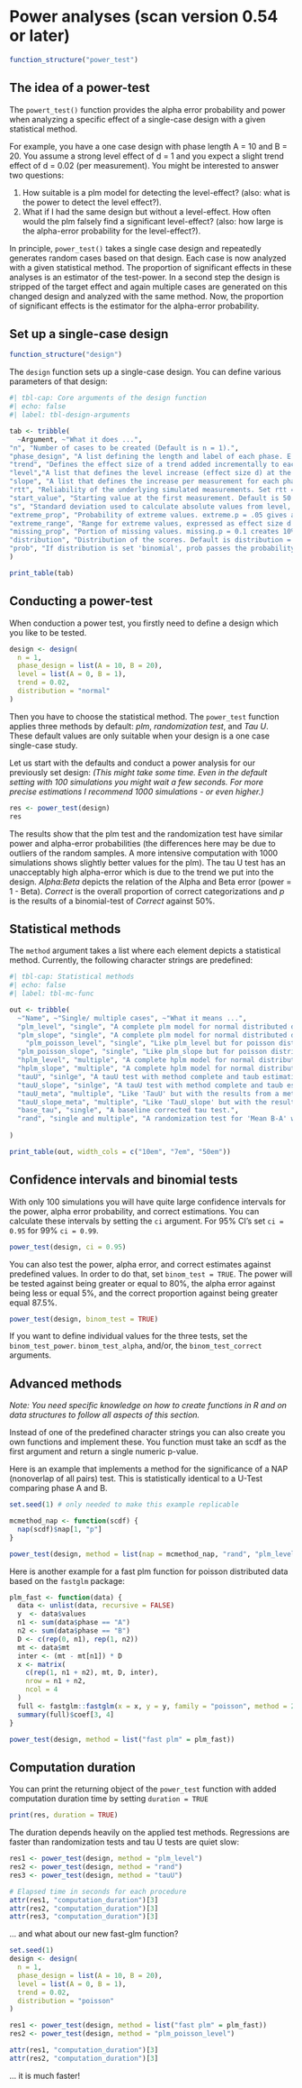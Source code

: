 # Power analyses (scan version 0.54 or later)

```r
function_structure("power_test")
```

## The idea of a power-test

The `powert_test()` function provides the alpha error probability and power when analyzing a specific effect of a single-case design with a given statistical method.

For example, you have a one case design with phase length A = 10 and B = 20. You assume a strong level effect of d = 1 and you expect a slight trend effect of d = 0.02 (per measurement). You might be interested to answer two questions:

1.  How suitable is a plm model for detecting the level-effect? (also: what is the power to detect the level effect?).
2.  What if I had the same design but without a level-effect. How often would the plm falsely find a significant level-effect? (also: how large is the alpha-error probability for the level-effect?).

In principle, `power_test()` takes a single case design and repeatedly generates random cases based on that design. Each case is now analyzed with a given statistical method. The proportion of significant effects in these analyses is an estimator of the test-power. In a second step the design is stripped of the target effect and again multiple cases are generated on this changed design and analyzed with the same method. Now, the proportion of significant effects is the estimator for the alpha-error probability.

## Set up a single-case design

```r
function_structure("design")
```

The `design` function sets up a single-case design. You can define various parameters of that design:

```r
#| tbl-cap: Core arguments of the design function
#| echo: false
#| label: tbl-design-arguments

tab <- tribble(
  ~Argument, ~"What it does ...",
"n", "Number of cases to be created (Default is n = 1).",
"phase_design", "A list defining the length and label of each phase. E.g., phase.length = list(A1 = 10, B1 = 10, A2 = 10, B2 = 10). Use vectors if you want to define different values for each case phase.length = list(A = c(10, 15), B = c(10, 15).",
"trend", "Defines the effect size of a trend added incrementally to each measurement across the whole data-set. To assign different trends to several single-cases, use a vector of values (e.g. trend = c(.1, .3, .5)). If the number of cases exceeds the length of the vector, values are recycled. When using a 'gaussian' distribution, the trend parameters indicate effect size d changes. When using a binomial or poisson distribution, trend indicates an increase in points / counts per measurement.",
"level","A list that defines the level increase (effect size d) at the beginning of each phase relative to the previous phase (e.g. list(A = 0, B = 1)). The first element must be zero as the first phase of a single-case has no level effect (if you have one less list element than the number of phases, scan will add a leading element with 0 values). Use vectors to define variable level effects for each case (e.g. list(A = c(0, 0), B = c(1, 2))). When using a 'gaussian' distribution, the level parameters indicate effect size d changes. When using a binomial or poisson distribution, level indicates an increase in points / counts with the onset of each phase.",
"slope", "A list that defines the increase per measurement for each phase compared to the previous phase. slope = list(A = 0, B = .1 generates an incremental increase of 0.1 per measurement starting at the B phase. The first list element must be zero as the first phase of a single-case has no slope effect (if you have one less list element than the number of phases, scan will add a leading element with 0 values). Use vectors to define variable slope effects for each case (e.g. list(A = c(0, 0), B = c(0.1, 0.2))). If the number of cases exceeds the length of the vector, values are recycled. When using a 'gaussian' distribution, the slope parameters indicate effect size d changes per measurement. When using a binomial or poisson distribution, slope indicates an increase in points / counts per measurement.",
"rtt", "Reliability of the underlying simulated measurements. Set rtt = .8 by default. To assign different reliabilities to several single-cases, use a vector of values (e.g. rtt = c(.6, .7, .8)). If the number of cases exceeds the length of the vector, values are repeated. rtt has no effect when you're using binomial or poisson distributed scores.",
"start_value", "Starting value at the first measurement. Default is 50. To assign different start values to several single-cases, use a vector of values (e.g. c(50, 42, 56)). If the number of cases exceeds the length of the vector, values are recycled.",
"s", "Standard deviation used to calculate absolute values from level, slope, trend effects and to calculate and error distribution from the rtt values. Set to 10 by default. To assign different variances to several single-cases, use a vector of values (e.g. s = c(5, 10, 15)). If the number of cases exceeds the length of the vector, values are recycled. if the distribution is 'poisson' or 'binomial' s is not applied.",
"extreme_prop", "Probability of extreme values. extreme.p = .05 gives a five percent probability of an extreme value. A vector of values assigns different probabilities to multiple cases. If the number of cases exceeds the length of the vector, values are repeated.",
"extreme_range", "Range for extreme values, expressed as effect size d. extreme.d = c(-7,-6) uses extreme values within a range of -7 and -6 standard deviations. In case of a binomial or poisson distribution, extreme.d indicates points / counts. Caution: the first value must be smaller than the second, otherwise the procedure will fail.",
"missing_prop", "Portion of missing values. missing.p = 0.1 creates 10% of all values as missing). A vector of values assigns different probabilities to multiple cases. If the number of cases exceeds the length of the vector, values are repeated.",
"distribution", "Distribution of the scores. Default is distribution = 'normal'. Possible values are 'normal' (or 'gaussian'), 'binomial', and 'poisson'.",
"prob", "If distribution is set 'binomial', prob passes the probability of occurrence."
)

print_table(tab)

```

## Conducting a power-test

When conduction a power test, you firstly need to define a design which you like to be tested.

```r
design <- design(
  n = 1,
  phase_design = list(A = 10, B = 20),
  level = list(A = 0, B = 1),
  trend = 0.02,
  distribution = "normal"
)
```

Then you have to choose the statistical method. The `power_test` function applies three methods by default: *plm*, *randomization test*, and *Tau U*. These default values are only suitable when your design is a one case single-case study.

Let us start with the defaults and conduct a power analysis for our previously set design: *(This might take some time. Even in the default setting with 100 simulations you might wait a few seconds. For more precise estimations I recommend 1000 simulations - or even higher.)*

```r
res <- power_test(design)
res
```

The results show that the plm test and the randomization test have similar power and alpha-error probabilities (the differences here may be due to outliers of the random samples. A more intensive computation with 1000 simulations shows slightly better values for the plm). The tau U test has an unacceptably high alpha-error which is due to the trend we put into the design. *Alpha:Beta* depicts the relation of the Alpha and Beta error (power = 1 - Beta). *Correct* is the overall proportion of correct categorizations and *p* is the results of a binomial-test of *Correct* against 50%.

## Statistical methods

The `method` argument takes a list where each element depicts a statistical method. Currently, the following character strings are predefined:

```r
#| tbl-cap: Statistical methods
#| echo: false
#| label: tbl-mc-func

out <- tribble(
  ~"Name", ~"Single/ multiple cases", ~"What it means ...",
  "plm_level", "single", "A complete plm model for normal distributed dependent variables. It checks for the level effect.",
  "plm_slope", "single", "A complete plm model for normal distributed dependent variables. It checks for the slope effect.",
    "plm_poisson_level", "single", "Like plm_level but for poisson distributed dependent variables.",
  "plm_poisson_slope", "single", "Like plm_slope but for poisson distributed dependent variables.",
  "hplm_level", "multiple", "A complete hplm model for normal distributed dependent variables. It checks for the level effect.",
  "hplm_slope", "multiple", "A complete hplm model for normal distributed dependent variables. It checks for the slope effect.",
  "tauU", "sinlge", "A tauU test with method complete and taub estimations. It checks the 'A vs. B - Trend A' variation.",
  "tauU_slope", "sinlge", "A tauU test with method complete and taub estimations. It checks the 'A vs. B - Trend A + Trend B' variation.",
  "tauU_meta", "multiple", "Like 'TauU' but with the results from a meta analyses (fixed effects). Very slow.",
  "tauU_slope_meta", "multiple", "Like 'TauU_slope' but with the results from a meta analyses (fixed effects). Very slow.",
  "base_tau", "single", "A baseline corrected tau test.",
  "rand", "single and multiple", "A randomization test for 'Mean B-A' with 100 permutations."
  
)

print_table(out, width_cols = c("10em", "7em", "50em"))

```

## Confidence intervals and binomial tests

With only 100 simulations you will have quite large confidence intervals for the power, alpha error probability, and correct estimations. You can calculate these intervals by setting the `ci` argument. For 95% CI's set `ci = 0.95` for 99% `ci = 0.99`.

```r
power_test(design, ci = 0.95)
```

You can also test the power, alpha error, and correct estimates against predefined values. In order to do that, set `binom_test = TRUE`. The power will be tested against being greater or equal to 80%, the alpha error against being less or equal 5%, and the correct proportion against being greater equal 87.5%.

```r
power_test(design, binom_test = TRUE)
```

If you want to define individual values for the three tests, set the `binom_test_power`. `binom_test_alpha`, and/or, the `binom_test_correct` arguments.

## Advanced methods

*Note: You need specific knowledge on how to create functions in R and on data structures to follow all aspects of this section.*

Instead of one of the predefined character strings you can also create you own functions and implement these. You function must take an scdf as the first argument and return a single numeric p-value.

Here is an example that implements a method for the significance of a NAP (nonoverlap of all pairs) test. This is statistically identical to a U-Test comparing phase A and B.

```r
set.seed(1) # only needed to make this example replicable

mcmethod_nap <- function(scdf) {
  nap(scdf)$nap[1, "p"]
}

power_test(design, method = list(nap = mcmethod_nap, "rand", "plm_level"))
```

Here is another example for a fast plm function for poisson distributed data based on the `fastglm` package:

```r
plm_fast <- function(data) {
  data <- unlist(data, recursive = FALSE)
  y  <- data$values
  n1 <- sum(data$phase == "A")
  n2 <- sum(data$phase == "B")
  D <- c(rep(0, n1), rep(1, n2))
  mt <- data$mt
  inter <- (mt - mt[n1]) * D
  x <- matrix(
    c(rep(1, n1 + n2), mt, D, inter),
    nrow = n1 + n2,
    ncol = 4
  )
  full <- fastglm::fastglm(x = x, y = y, family = "poisson", method = 2)
  summary(full)$coef[3, 4]
}
```

```r
power_test(design, method = list("fast plm" = plm_fast))
```

## Computation duration

You can print the returning object of the `power_test` function with added computation duration time by setting `duration = TRUE`

```r
print(res, duration = TRUE)
```

The duration depends heavily on the applied test methods. Regressions are faster than randomization tests and tau U tests are quiet slow:

```r
res1 <- power_test(design, method = "plm_level")
res2 <- power_test(design, method = "rand")
res3 <- power_test(design, method = "tauU")

# Elapsed time in seconds for each procedure
attr(res1, "computation_duration")[3]
attr(res2, "computation_duration")[3]
attr(res3, "computation_duration")[3]
```

... and what about our new fast-glm function?

```r
set.seed(1)
design <- design(
  n = 1,
  phase_design = list(A = 10, B = 20),
  level = list(A = 0, B = 1),
  trend = 0.02,
  distribution = "poisson"
)

res1 <- power_test(design, method = list("fast plm" = plm_fast))
res2 <- power_test(design, method = "plm_poisson_level")

attr(res1, "computation_duration")[3]
attr(res2, "computation_duration")[3]
```

... it is much faster!
